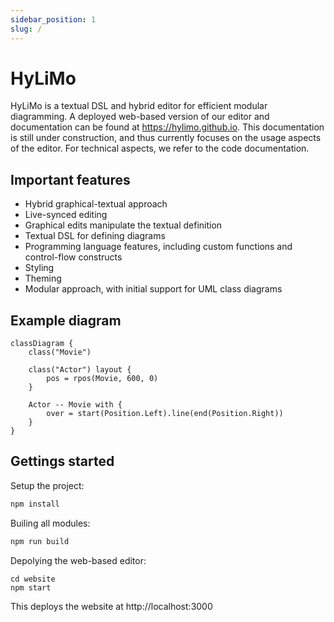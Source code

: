 ```yaml
---
sidebar_position: 1
slug: /
---
```


# HyLiMo

HyLiMo is a textual DSL and hybrid editor for efficient modular diagramming.
A deployed web-based version of our editor and documentation can be found at https://hylimo.github.io.
This documentation is still under construction, and thus currently focuses on the usage aspects of the editor.
For technical aspects, we refer to the code documentation.

## Important features
- Hybrid graphical-textual approach
- Live-synced editing
- Graphical edits manipulate the textual definition
- Textual DSL for defining diagrams
- Programming language features, including custom functions and control-flow constructs
- Styling
- Theming
- Modular approach, with initial support for UML class diagrams

## Example diagram
```
classDiagram {
    class("Movie")

    class("Actor") layout {
        pos = rpos(Movie, 600, 0)
    }

    Actor -- Movie with {
        over = start(Position.Left).line(end(Position.Right))
    }
}
```

## Gettings started

Setup the project:
```sh
npm install
```

Builing all modules:
```sh
npm run build
```

Depolying the web-based editor:
```
cd website
npm start
```
This deploys the website at http://localhost:3000